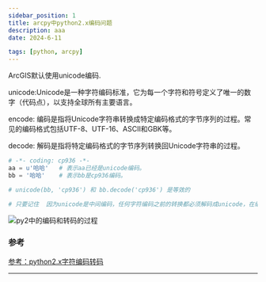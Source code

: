 ```yaml
---
sidebar_position: 1
title: arcpy中python2.x编码问题
description: aaa
date: 2024-6-11

tags: [python, arcpy]
---
```




ArcGIS默认使用unicode编码.  

unicode:Unicode是一种字符编码标准，它为每一个字符和符号定义了唯一的数字（代码点），以支持全球所有主要语言。  

encode: 编码是指将Unicode字符串转换成特定编码格式的字节序列的过程。常见的编码格式包括UTF-8、UTF-16、ASCII和GBK等。  

decode: 解码是指将特定编码格式的字节序列转换回Unicode字符串的过程。  



```py 
# -*- coding: cp936 -*-
aa = u'哈哈'   # 表示aa已经是unicode编码。  
bb = '哈哈'    # 表示bb是cp936编码。  

# unicode(bb, 'cp936') 和 bb.decode('cp936') 是等效的

# 只要记住  因为unicode是中间编码，任何字符编码之前的转换都必须解码成unicode，在编码成需要转的字符编码  


```
![py2中的编码和转码的过程](./img/arcpy/py2中的编码和转码的过程.png)



### 参考

[参考：python2.x字符编码转码](https://www.cnblogs.com/QZrun220/p/13295041.html)  




---
